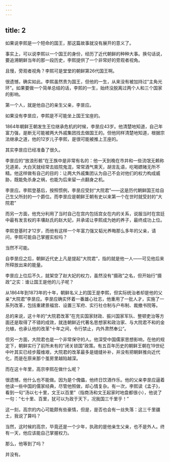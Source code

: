 ```yaml
---
---
---
```

title: 2
---



如果说李熙是一个短命的国王，那这篇故事就没有展开的意义了。

事实上，可以说李熙以一个国王的身份，经历了近代朝鲜的种种大事。换句话说，要追溯朝鲜当年的那一段历史，李熙提供了一个非常好的旁观者视角。

且慢，旁观者视角？李熙可是堂堂的朝鲜第26代国王啊。

很遗憾，确实如此。李熙虽然贵为国王，但他的一生，从来没有被加持过“主角光环”。如果要做一个简单总结的话，李熙的一生，始终没脱离过两个人和三个国家的影响。

第一个人，就是他自己的亲生父亲，李昰应。

如果没有李昰应，李熙是不可能坐上国王宝座的。

1864年朝鲜王朝发生王位继承危机的时候，李昰应43岁。他清楚地知道，自己年富力强，是断无可能被两大外戚集团找去做国王的。但他同样清楚地知道，根据宗法继承之道，他的12岁儿子李熙，是很可能被推上王座的。

其实李昰应已经准备了很久。

李昰应的“放浪形骸”在王族中是非常有名的：他一天到晚在市井和一些流氓无赖称兄道弟，大白天就经常去妓院鬼混，常常酒气熏天，胡言乱语，吃喝嫖赌无所不精。他这样做有自己的目的：让两大外戚集团认为自己不会对他们的权力构成威胁，既能免杀身之祸，也能为后来留一点翻身之机。

李昰应。李熙登基后，按照惯例，李昰应受封“大院君”——这是历代朝鲜国王给自己生父所封的一个爵位。而李昰应是朝鲜王朝有史以来第一个在世时就受封的“大院君”



而另一方面，他充分利用了当时自己在宫内包括宫女在内的关系，说服当时在宫廷中最有发言权的丰壤赵氏的赵大妃，并承诺让李熙成为她的养子，最终成功上位。

李熙登基时才12岁，而他有这样一个年富力强又韬光养晦那么多年的父亲，请问，李熙可能自己掌握实权吗？

当然不可能。

自李昰应之后，朝鲜近代史上凡是提起“大院君”，指的就是他一人——可见他后来所释放出来的能量。

李昰应上位后不久，就架空了赵大妃的权力，虽然没有“摄政”之名，但开始行“摄政”之实：谁让国王是他的儿子呢？

从1864年到1873年的十年，朝鲜名义上的国王是李熙，但实际统治者却是他的父亲“大院君”李昰应。李昰应确实怀着一番雄心壮志，他重用了一批人才，实施了一系列改革，包括重建景福宫、设置三军府、实行社仓制与户布制、裁撤书院等。

总的来说，这十年的“大院君改革”在充实国家财政、振兴国家军队、整顿吏治等方面还是取得了不错的成效，就连朝鲜近代著名思想家和政治家、与大院君不和的金允植，也承认他的改革“十年之间，令行禁止，内外肃然奉公”。

但另一方面，大院君也是一个非常保守的人。他深受中国儒家思想影响，在他的规定下，朝鲜实行了前所未有的“闭关锁国”政策。有五百年历史的朝鲜王朝在19世纪中叶其实已经步履维艰，大院君的改革最多是缝缝补补，并没有把朝鲜推向近代化，而是在原来那个茧房里越陷越深。

而在这十年里，高宗李熙在做什么呢？

很遗憾，他什么也不能做。因为是个傀儡，他终日饮酒作乐。他的父亲李昰应逼着他读一些中国的儒家经典，尽管他照做，却心情复杂。有一次，李熙读《孟子》，看到一句“汤以七十里，文王以百里”（指商汤和文王起家时地盘都很小），他说了一句：“七十里、百里，犹可以为政于天下，况我国三千里乎！”

这一刻，高宗的内心可能颇有些豪情，但是，是否也会有一丝失落：这三千里疆土，我说了算吗？

当然，这时候的高宗，毕竟还是一个少年，执政的是他亲生父亲，也不是外人。终有一天，他应该能自己掌握权力。

那么，他等到了吗？

并没有。